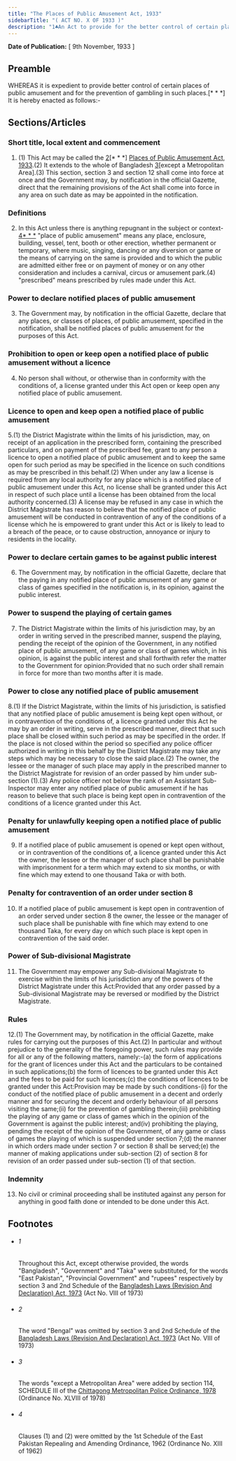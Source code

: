 ```yaml
---
title: "The Places of Public Amusement Act, 1933"
sidebarTitle: "( ACT NO. X OF 1933 )"
description: "1♣An Act to provide for the better control of certain places of public amusement."
---
```


**Date of Publication:** [ 9th November, 1933 ]

## Preamble

WHEREAS it is expedient to provide better control of certain places of public amusement and for the prevention of gambling in such places.[\* \* \*] It is hereby enacted as follows:-

## Sections/Articles

### Short title, local extent and commencement

1. (1) This Act may be called the [2](1)[\* \* \*] [Places of Public Amusement Act, 1933](/act-161.html "Places of Public Amusement Act, 1933").(2) It extends to the whole of Bangladesh [3](2)[except a Metropolitan Area].(3) This section, section 3 and section 12 shall come into force at once and the Government may, by notification in the official Gazette, direct that the remaining provisions of the Act shall come into force in any area on such date as may be appointed in the notification.

### Definitions

2. In this Act unless there is anything repugnant in the subject or context-[4](1)[\* \* \*](3) "place of public amusement" means any place, enclosure, building, vessel, tent, booth or other erection, whether permanent or temporary, where music, singing, dancing or any diversion or game or the means of carrying on the same is provided and to which the public are admitted either free or on payment of money or on any other consideration and includes a carnival, circus or amusement park.(4) "prescribed" means prescribed by rules made under this Act.

### Power to declare notified places of public amusement

3. The Government may, by notification in the official Gazette, declare that any places, or classes of places, of public amusement, specified in the notification, shall be notified places of public amusement for the purposes of this Act.

### Prohibition to open or keep open a notified place of public amusement without a licence

4. No person shall without, or otherwise than in conformity with the conditions of, a license granted under this Act open or keep open any notified place of public amusement.

### Licence to open and keep open a notified place of public amusement

5.(1) the District Magistrate within the limits of his jurisdiction, may, on receipt of an application in the prescribed form, containing the prescribed particulars, and on payment of the prescribed fee, grant to any person a licence to open a notified place of public amusement and to keep the same open for such period as may be specified in the licence on such conditions as may be prescribed in this behalf.(2) When under any law a license is required from any local authority for any place which is a notified place of public amusement under this Act, no license shall be granted under this Act in respect of such place until a license has been obtained from the local authority concerned.(3) A license may be refused in any case in which the District Magistrate has reason to believe that the notified place of public amusement will be conducted in contravention of any of the conditions of a license which he is empowered to grant under this Act or is likely to lead to a breach of the peace, or to cause obstruction, annoyance or injury to residents in the locality.

### Power to declare certain games to be against public interest

6. The Government may, by notification in the official Gazette, declare that the paying in any notified place of public amusement of any game or class of games specified in the notification is, in its opinion, against the public interest.

### Power to suspend the playing of certain games

7. The District Magistrate within the limits of his jurisdiction may, by an order in writing served in the prescribed manner, suspend the playing, pending the receipt of the opinion of the Government, in any notified place of public amusement, of any game or class of games which, in his opinion, is against the public interest and shall forthwith refer the matter to the Government for opinion:Provided that no such order shall remain in force for more than two months after it is made.

### Power to close any notified place of public amusement

8.(1) If the District Magistrate, within the limits of his jurisdiction, is satisfied that any notified place of public amusement is being kept open without, or in contravention of the conditions of, a licence granted under this Act he may by an order in writing, serve in the prescribed manner, direct that such place shall be closed within such period as may be specified in the order. If the place is not closed within the period so specified any police officer authorized in writing in this behalf by the District Magistrate may take any steps which may be necessary to close the said place.(2) The owner, the lessee or the manager of such place may apply in the prescribed manner to the District Magistrate for revision of an order passed by him under sub-section (1).(3) Any police officer not below the rank of an Assistant Sub-Inspector may enter any notified place of public amusement if he has reason to believe that such place is being kept open in contravention of the conditions of a licence granted under this Act.

### Penalty for unlawfully keeping open a notified place of public amusement

9. If a notified place of public amusement is opened or kept open without, or in contravention of the conditions of, a licence granted under this Act the owner, the lessee or the manager of such place shall be punishable with imprisonment for a term which may extend to six months, or with fine which may extend to one thousand Taka or with both.

### Penalty for contravention of an order under section 8

10. If a notified place of public amusement is kept open in contravention of an order served under section 8 the owner, the lessee or the manager of such place shall be punishable with fine which may extend to one thousand Taka, for every day on which such place is kept open in contravention of the said order.

### Power of Sub-divisional Magistrate

11. The Government may empower any Sub-divisional Magistrate to exercise within the limits of his jurisdiction any of the powers of the District Magistrate under this Act:Provided that any order passed by a Sub-divisional Magistrate may be reversed or modified by the District Magistrate.

### Rules

12.(1) The Government may, by notification in the official Gazette, make rules for carrying out the purposes of this Act.(2) In particular and without prejudice to the generality of the foregoing power, such rules may provide for all or any of the following matters, namely:-(a) the form of applications for the grant of licences under this Act and the particulars to be contained in such applications;(b) the form of licences to be granted under this Act and the fees to be paid for such licences;(c) the conditions of licences to be granted under this Act:Provision may be made by such conditions-(i) for the conduct of the notified place of public amusement in a decent and orderly manner and for securing the decent and orderly behaviour of all persons visiting the same;(ii) for the prevention of gambling therein;(iii) prohibiting the playing of any game or class of games which in the opinion of the Government is against the public interest; and(iv) prohibiting the playing, pending the receipt of the opinion of the Government, of any game or class of games the playing of which is suspended under section 7;(d) the manner in which orders made under section 7 or section 8 shall be served;(e) the manner of making applications under sub-section (2) of section 8 for revision of an order passed under sub-section (1) of that section.

### Indemnity

13. No civil or criminal proceeding shall be instituted against any person for anything in good faith done or intended to be done under this Act.

## Footnotes

- ###### 1

  Throughout this Act, except otherwise provided, the words "Bangladesh", "Government" and "Taka" were substituted, for the words "East Pakistan", "Provincial Government" and "rupees" respectively by section 3 and 2nd Schedule of the [Bangladesh Laws (Revision And Declaration) Act, 1973](/act-430.html "Bangladesh Laws (Revision And Declaration) Act, 1973") (Act No. VIII of 1973)

- ###### 2

  The word "Bengal" was omitted by section 3 and 2nd Schedule of the [Bangladesh Laws (Revision And Declaration) Act, 1973](/act-430.html "Bangladesh Laws (Revision And Declaration) Act, 1973") (Act No. VIII of 1973)

- ###### 3

  The words "except a Metropolitan Area" were added by section 114, SCHEDULE III of the [Chittagong Metropolitan Police Ordinance, 1978](/act-578.html "Chittagong Metropolitan Police Ordinance, 1978") (Ordinance No. XLVIII of 1978)

- ###### 4

  Clauses (1) and (2) were omitted by the 1st Schedule of the East Pakistan Repealing and Amending Ordinance, 1962 (Ordinance No. XIII of 1962)

